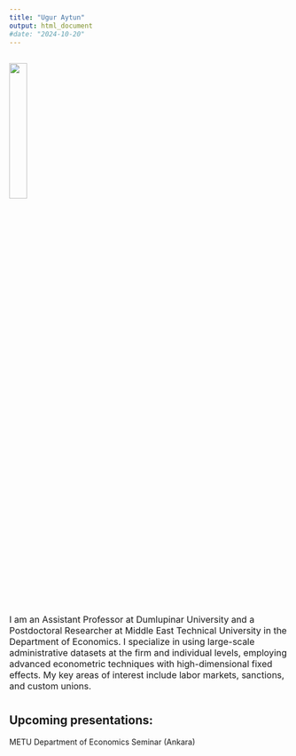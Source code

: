 ```yaml
---
title: "Ugur Aytun"
output: html_document
#date: "2024-10-20"
---
```




## ![](C:/Users/Lenovo/Documents/GitHub/uguraytun/docs/portrait.jpg){width=25%}
<span style="font-size: 12pt;">
I am an Assistant Professor at Dumlupinar University and a Postdoctoral Researcher at Middle East Technical University in the Department of Economics. I specialize in using large-scale administrative datasets at the firm and individual levels, employing advanced econometric techniques with high-dimensional fixed effects. My key areas of interest include labor markets, sanctions, and custom unions.</span>


#
#
#
#
#



##  Upcoming presentations:

METU Department of Economics Seminar (Ankara)

